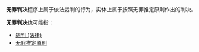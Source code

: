 '''无罪判决'''程序上属于依法裁判的行为，实体上属于按照无罪推定原則作出的判决。

'''无罪判决'''也可能指：

* [[裁判_(法律)|裁判 (法律)]]
* [[无罪推定原則|无罪推定原則]]

{{disambig|cat=四字消歧义}}